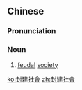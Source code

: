 {{also|封建社会}}
==Chinese==
{{zh-forms|s=封建社会|type=22}}

===Pronunciation===
{{zh-pron
|m=fēngjiàn shèhuì
|c=fung1 gin3 se5 wui6-2
|cat=n
}}

===Noun===
{{zh-noun}}

# [[feudal]] [[society]]

[[ko:封建社會]]
[[zh:封建社會]]